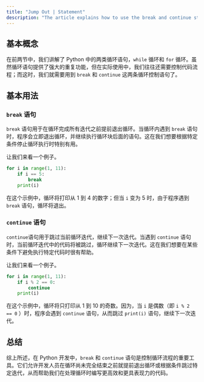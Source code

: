 ```yaml
---
title: "Jump Out | Statement"
description: "The article explains how to use the break and continue statements in Python. Break exits a loop early when a condition is met, while continue skips the current loop iteration and continues with the next one. These commands help manage loop execution more efficiently."
---
```


## 基本概念

在前两节中，我们讲解了 Python 中的两类循环语句，`while` 循环和 `for` 循环。虽然循环语句提供了强大的重复功能，但在实际使用中，我们往往还需要控制代码流程；而这时，我们就需要用到 `break` 和 `continue` 这两条循环控制语句了。

## 基本用法

### `break` 语句

`break` 语句用于在循环完成所有迭代之前提前退出循环。当循环内遇到 `break` 语句时，程序会立即退出循环，并继续执行循环块后面的语句。这在我们想要根据特定条件停止循环执行时特别有用。

让我们来看一个例子。

```python
for i in range(1, 11):
    if i == 5:
        break
    print(i)
```

在这个示例中，循环将打印从 1 到 4 的数字；但当 `i` 变为 5 时，由于程序遇到 `break` 语句，循环将退出。

### `continue` 语句

`continue`语句用于跳过当前循环迭代，继续下一次迭代。当遇到 `continue` 语句时，当前循环迭代中的代码将被跳过，循环继续下一次迭代。这在我们想要在某些条件下避免执行特定代码时很有帮助。

让我们来看一个例子。

```python
for i in range(1, 11):
    if i % 2 == 0:
        continue
    print(i)
```

在这个示例中，循环将只打印从 1 到 10 的奇数。因为，当 `i` 是偶数（即 `i % 2 == 0` ）时，程序会遇到 `continue` 语句，从而跳过 `print(i)` 语句，继续下一次迭代。

## 总结

综上所述，在 Python 开发中，`break` 和 `continue` 语句是控制循环流程的重要工具。它们允许开发人员在循环尚未完全结束之前就提前退出循环或根据条件跳过特定迭代，从而帮助我们在处理循环时编写更高效和更具表现力的代码。
